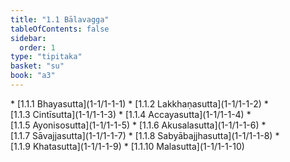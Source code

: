 ```yaml
---
title: "1.1 Bālavagga"
tableOfContents: false
sidebar:
  order: 1
type: "tipitaka"
basket: "su"
book: "a3"
---
```



<DynamicBreadcrumb />



<TableOfContents book="a3" section="1.1">
* [1.1.1 Bhayasutta](1-1/1-1-1)
* [1.1.2 Lakkhaṇasutta](1-1/1-1-2)
* [1.1.3 Cintīsutta](1-1/1-1-3)
* [1.1.4 Accayasutta](1-1/1-1-4)
* [1.1.5 Ayonisosutta](1-1/1-1-5)
* [1.1.6 Akusalasutta](1-1/1-1-6)
* [1.1.7 Sāvajjasutta](1-1/1-1-7)
* [1.1.8 Sabyābajjhasutta](1-1/1-1-8)
* [1.1.9 Khatasutta](1-1/1-1-9)
* [1.1.10 Malasutta](1-1/1-1-10)
</TableOfContents>